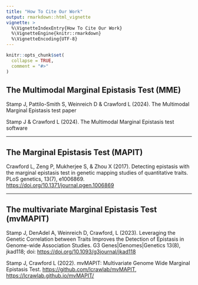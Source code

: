 ```yaml
---
title: "How To Cite Our Work"
output: rmarkdown::html_vignette
vignette: >
  %\VignetteIndexEntry{How To Cite Our Work}
  %\VignetteEngine{knitr::rmarkdown}
  %\VignetteEncoding{UTF-8}
---
```


```r
knitr::opts_chunk$set(
  collapse = TRUE,
  comment = "#>"
)
```

## The Multimodal Marginal Epistasis Test (MME)

Stamp J, Pattilo-Smith S, Weinreich D & Crawford L (2024). The Multimodal Marginal Epistasis test paper

Stamp J & Crawford L (2024). The Multimodal Marginal Epistasis test software

---

## The Marginal Epistasis Test (MAPIT)

Crawford L, Zeng P, Mukherjee S, & Zhou X (2017). Detecting epistasis with the marginal epistasis test in genetic mapping studies of quantitative traits. PLoS genetics, 13(7), e1006869. <https://doi.org/10.1371/journal.pgen.1006869>

---

## The multivariate Marginal Epistasis Test (mvMAPIT)

Stamp J, DenAdel A, Weinreich D, Crawford, L (2023). Leveraging the Genetic Correlation between Traits Improves the Detection of Epistasis in Genome-wide Association Studies. G3 Genes|Genomes|Genetics 13(8), jkad118; doi: <https://doi.org/10.1093/g3journal/jkad118>

Stamp J, Crawford L (2022). mvMAPIT: Multivariate Genome Wide Marginal Epistasis Test. <https://github.com/lcrawlab/mvMAPIT>, <https://lcrawlab.github.io/mvMAPIT/>

